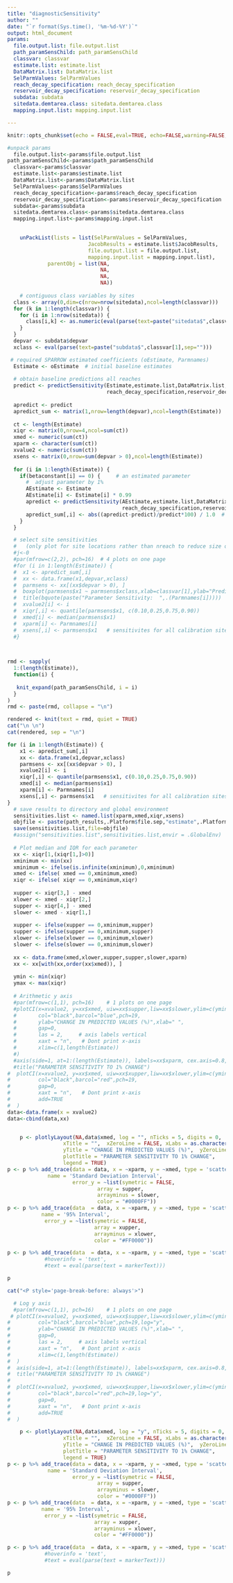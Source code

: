 ```yaml
---
title: "diagnosticSensitivity"
author: ""
date: "`r format(Sys.time(), '%m-%d-%Y')`"
output: html_document
params:
  file.output.list: file.output.list
  path_paramSensChild: path_paramSensChild
  classvar: classvar
  estimate.list: estimate.list
  DataMatrix.list: DataMatrix.list
  SelParmValues: SelParmValues
  reach_decay_specification: reach_decay_specification
  reservoir_decay_specification: reservoir_decay_specification
  subdata: subdata
  sitedata.demtarea.class: sitedata.demtarea.class
  mapping.input.list: mapping.input.list

---
```


```r
knitr::opts_chunk$set(echo = FALSE,eval=TRUE, echo=FALSE,warning=FALSE, message = FALSE)
```

```r
#unpack params
  file.output.list<-params$file.output.list
path_paramSensChild<-params$path_paramSensChild
  classvar<-params$classvar
  estimate.list<-params$estimate.list
  DataMatrix.list<-params$DataMatrix.list
  SelParmValues<-params$SelParmValues
  reach_decay_specification<-params$reach_decay_specification
  reservoir_decay_specification<-params$reservoir_decay_specification
  subdata<-params$subdata
  sitedata.demtarea.class<-params$sitedata.demtarea.class
  mapping.input.list<-params$mapping.input.list

  
    unPackList(lists = list(SelParmValues = SelParmValues,
                          JacobResults = estimate.list$JacobResults,
                          file.output.list = file.output.list,
                          mapping.input.list = mapping.input.list),
             parentObj = list(NA,
                              NA,
                              NA,
                              NA))
    
    # contiguous class variables by sites
  class <- array(0,dim=c(nrow=nrow(sitedata),ncol=length(classvar))) 
  for (k in 1:length(classvar)) { 
    for (i in 1:nrow(sitedata)) {
      class[i,k] <- as.numeric(eval(parse(text=paste("sitedata$",classvar[k],"[",i,"]",sep=""))))
    } 
  }
  depvar <- subdata$depvar
  xclass <- eval(parse(text=paste("subdata$",classvar[1],sep="")))
```

```r
 # required SPARROW estimated coefficients (oEstimate, Parmnames)
  Estimate <- oEstimate  # initial baseline estimates
  
  # obtain baseline predictions all reaches
  predict <- predictSensitivity(Estimate,estimate.list,DataMatrix.list,SelParmValues,
                                reach_decay_specification,reservoir_decay_specification,subdata)
  
  apredict <- predict
  apredict_sum <- matrix(1,nrow=length(depvar),ncol=length(Estimate))
  
  ct <- length(Estimate)
  xiqr <- matrix(0,nrow=4,ncol=sum(ct))
  xmed <- numeric(sum(ct))
  xparm <- character(sum(ct))
  xvalue2 <- numeric(sum(ct))
  xsens <- matrix(0,nrow=sum(depvar > 0),ncol=length(Estimate))
  
  for (i in 1:length(Estimate)) {
    if(betaconstant[i] == 0) {     # an estimated parameter
      #  adjust parameter by 1%
      AEstimate <- Estimate
      AEstimate[i] <- Estimate[i] * 0.99
      apredict <- predictSensitivity(AEstimate,estimate.list,DataMatrix.list,SelParmValues,
                                     reach_decay_specification,reservoir_decay_specification,subdata)
      apredict_sum[,i] <- abs((apredict-predict)/predict*100) / 1.0  # change relative to 1% change
    }
  }
```

 
```r
  # select site sensitivities 
  #   (only plot for site locations rather than nreach to reduce size of display)
  #j<-0
  #par(mfrow=c(2,2), pch=16)  # 4 plots on one page
  #for (i in 1:length(Estimate)) {
  #  x1 <- apredict_sum[,i]
  #  xx <- data.frame(x1,depvar,xclass)
  #  parmsens <- xx[(xx$depvar > 0), ] 
  #  boxplot(parmsens$x1 ~ parmsens$xclass,xlab=classvar[1],ylab="Prediction Change (%) Relative to 1% Change",las = 2)
  #  title(bquote(paste("Parameter Sensitivity:  ",.(Parmnames[i]))))  
  #  xvalue2[i] <- i
  #  xiqr[,i] <- quantile(parmsens$x1, c(0.10,0.25,0.75,0.90)) 
  #  xmed[i] <- median(parmsens$x1)
  #  xparm[i] <- Parmnames[i]
  #  xsens[,i] <- parmsens$x1   # sensitivites for all calibration sites
  #}
  


rmd <- sapply(
  1:(length(Estimate)),
  function(i) {
  
   knit_expand(path_paramSensChild, i = i)
  }
)
rmd <- paste(rmd, collapse = "\n")

```

```r

rendered <- knit(text = rmd, quiet = TRUE)
cat("\n \n")
cat(rendered, sep = "\n")

```


```r
for (i in 1:length(Estimate)) {
    x1 <- apredict_sum[,i]
    xx <- data.frame(x1,depvar,xclass)
    parmsens <- xx[(xx$depvar > 0), ] 
    xvalue2[i] <- i
    xiqr[,i] <- quantile(parmsens$x1, c(0.10,0.25,0.75,0.90)) 
    xmed[i] <- median(parmsens$x1)
    xparm[i] <- Parmnames[i]
    xsens[,i] <- parmsens$x1   # sensitivites for all calibration sites
}   
  # save results to directory and global environment
  sensitivities.list <- named.list(xparm,xmed,xiqr,xsens)
  objfile <- paste(path_results,.Platform$file.sep,"estimate",.Platform$file.sep,run_id,"_sensitivities.list",sep="") 
  save(sensitivities.list,file=objfile)
  #assign("sensitivities.list",sensitivities.list,envir = .GlobalEnv)
  
  # Plot median and IQR for each parameter
  xx <- xiqr[1,(xiqr[1,]>0)]  
  xminimum <- min(xx)
  xminimum <- ifelse(is.infinite(xminimum),0,xminimum)
  xmed <- ifelse( xmed == 0,xminimum,xmed)
  xiqr <- ifelse( xiqr == 0,xminimum,xiqr)
  
  xupper <- xiqr[3,] - xmed
  xlower <- xmed - xiqr[2,]
  supper <- xiqr[4,] - xmed
  slower <- xmed - xiqr[1,]
  
  xupper <- ifelse(xupper == 0,xminimum,xupper)
  supper <- ifelse(supper == 0,xminimum,supper)
  xlower <- ifelse(xlower == 0,xminimum,xlower)
  slower <- ifelse(slower == 0,xminimum,slower)
  
  xx <- data.frame(xmed,xlower,xupper,supper,slower,xparm)
  xx <- xx[with(xx,order(xx$xmed)), ]  
  
  ymin <- min(xiqr)
  ymax <- max(xiqr)
  
  # Arithmetic y axis
  #par(mfrow=c(1,1), pch=16)    # 1 plots on one page
  #plotCI(x=xvalue2, y=xx$xmed, uiw=xx$supper,liw=xx$slower,ylim=c(ymin,ymax),
  #       col="black",barcol="blue",pch=19,
  #       ylab="CHANGE IN PREDICTED VALUES (%)",xlab=" ",
  #       gap=0,
  #       las = 2,     # axis labels vertical
  #       xaxt = "n",   # Dont print x-axis
  #       xlim=c(1,length(Estimate))
  #)
  #axis(side=1, at=1:(length(Estimate)), labels=xx$xparm, cex.axis=0.8, las = 2)
  #title("PARAMETER SENSITIVITY TO 1% CHANGE")
#  plotCI(x=xvalue2, y=xx$xmed, uiw=xx$xupper,liw=xx$xlower,ylim=c(ymin,ymax),
#         col="black",barcol="red",pch=19,
#         gap=0,
#         xaxt = "n",   # Dont print x-axis
#         add=TRUE
#  )
data<-data.frame(x = xvalue2)
data<-cbind(data,xx)


    p <- plotlyLayout(NA,data$xmed, log = "", nTicks = 5, digits = 0,
                  xTitle = "",  xZeroLine = FALSE, xLabs = as.character(data$xparm),
                  yTitle = "CHANGE IN PREDICTED VALUES (%)",  yZeroLine = FALSE,ymin = ymin, ymax = ymax,
                  plotTitle = "PARAMETER SENSITIVITY TO 1% CHANGE",
                  legend = TRUE)
p <- p %>% add_trace(data = data, x = ~xparm, y = ~xmed, type = 'scatter', mode = 'markers',color = I("#0000FF"),
             name = 'Standard Deviation Interval',
                     error_y = ~list(symetric = FALSE,
                             array = supper,
                             arrayminus = slower,
                             color = "#0000FF"))
p <- p %>% add_trace(data  = data, x = ~xparm, y = ~xmed, type = 'scatter', mode = 'markers',color = I("#FF0000"),
           name = '95% Interval',
            error_y = ~list(symetric = FALSE,
                            array = xupper,
                            arrayminus = xlower,
                            color = "#FF0000"))

p <- p %>% add_trace(data  = data, x = ~xparm, y = ~xmed, type = 'scatter', mode = 'markers',color = I("black"),name = 'mean')#,
            #hoverinfo = 'text',
            #text = eval(parse(text = markerText)))

p
```

```r
cat("<P style='page-break-before: always'>") 
```

```r
  
  # Log y axis
  #par(mfrow=c(1,1), pch=16)    # 1 plots on one page
 # plotCI(x=xvalue2, y=xx$xmed, uiw=xx$supper,liw=xx$slower,ylim=c(ymin,ymax),
#         col="black",barcol="blue",pch=19,log="y",
#         ylab="CHANGE IN PREDICTED VALUES (%)",xlab=" ",
#         gap=0,
#         las = 2,     # axis labels vertical
#         xaxt = "n",   # Dont print x-axis
#         xlim=c(1,length(Estimate))
#  )
#  axis(side=1, at=1:(length(Estimate)), labels=xx$xparm, cex.axis=0.8, las = 2)
#  title("PARAMETER SENSITIVITY TO 1% CHANGE")
#  
#  plotCI(x=xvalue2, y=xx$xmed, uiw=xx$xupper,liw=xx$xlower,ylim=c(ymin,ymax),
#         col="black",barcol="red",pch=19,log="y",
#         gap=0,
#         xaxt = "n",   # Dont print x-axis
#         add=TRUE
#  )

    p <- plotlyLayout(NA,data$xmed, log = "y", nTicks = 5, digits = 0,
                  xTitle = "",  xZeroLine = FALSE, xLabs = as.character(data$xparm),
                  yTitle = "CHANGE IN PREDICTED VALUES (%)",  yZeroLine = FALSE,ymin = ymin, ymax = ymax,
                  plotTitle = "PARAMETER SENSITIVITY TO 1% CHANGE",
                  legend = TRUE)
p <- p %>% add_trace(data = data, x = ~xparm, y = ~xmed, type = 'scatter', mode = 'markers',color = I("#0000FF"),
             name = 'Standard Deviation Interval',
                     error_y = ~list(symetric = FALSE,
                             array = supper,
                             arrayminus = slower,
                             color = "#0000FF"))
p <- p %>% add_trace(data  = data, x = ~xparm, y = ~xmed, type = 'scatter', mode = 'markers',color = I("#FF0000"),
           name = '95% Interval',
            error_y = ~list(symetric = FALSE,
                            array = xupper,
                            arrayminus = xlower,
                            color = "#FF0000"))

p <- p %>% add_trace(data  = data, x = ~xparm, y = ~xmed, type = 'scatter', mode = 'markers',color = I("black"),name = 'mean')#,
            #hoverinfo = 'text',
            #text = eval(parse(text = markerText)))

p
```
